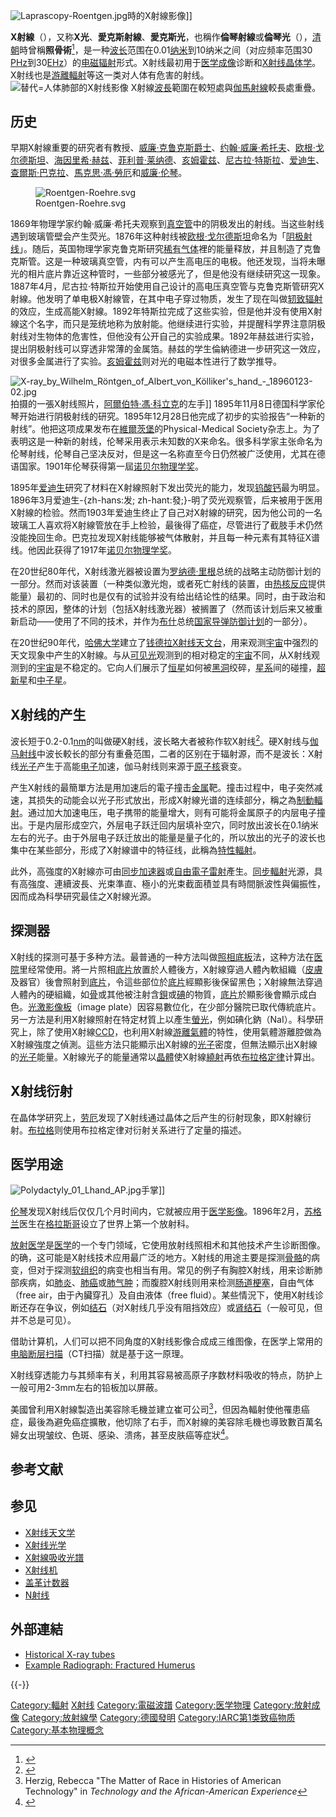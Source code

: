 {{About|一种-{zh-hans:电离辐射; zh-hant:游離輻射}-|名为Xray的反互联网审查软件|V2Ray#Project X}}
{{noteTA
|G1 = ME
|1=zh-cn:电离辐射;zh-hans:电离辐射;zh-hant:游離輻射
|2=zh-cn:非电离辐射;zh-hans:非电离辐射;zh-hant:非游離輻射
}}
[[File:Laprascopy-Roentgen.jpg|thumb]]{{le|膽囊切除術|Cholecystectomy}}時的X射線影像]]

'''X射線'''（{{lang-en|X-ray}}），又称'''X光'''、'''愛克斯射線'''、'''愛克斯光'''，也稱作'''倫琴射線'''或'''倫琴光'''（{{lang|en|Röntgen radiation}}），[[清朝|清朝]]時曾稱'''照骨術'''<ref>{{Cite book |title=微歷史：清朝其實很有趣 |author=鄧永飛 |publisher=海鴿文化出版圖書有限公司 |date=2018 |isbn= 9789863921158 |page=297}}</ref>，是一种[[波长|波长]]范围在0.01[[纳米|纳米]]到10纳米之间（对应频率范围30 [[赫兹|PHz]]到30[[赫兹|EHz]]）的[[电磁辐射|电磁辐射]]形式。X射线最初用于[[医学成像|医学成像]]诊断和[[X射线晶体学|X射线晶体学]]。X射线也是[[游離輻射|游離輻射]]等这一类对人体有危害的射线。
[[File:Lung_X-Ray.jpg|替代=人体肺部的X射线影像]]
X射線[[波長|波長]]範圍在較短處與[[伽馬射線|伽馬射線]]較長處重疊。

== 历史 ==
早期X射線重要的研究者有{{le|伊凡·普魯伊|Ivan Puluj}}教授、[[威廉·克鲁克斯|威廉·克鲁克斯]][[爵士|爵士]]、[[约翰·威廉·希托夫|约翰·威廉·希托夫]]、[[欧根·戈尔德斯坦|欧根·戈尔德斯坦]]、[[海因里希·赫兹|海因里希·赫兹]]、[[菲利普·莱纳德|菲利普·莱纳德]]、[[亥姆霍兹|亥姆霍兹]]、[[尼古拉·特斯拉|尼古拉·特斯拉]]、[[爱迪生|爱迪生]]、[[查爾斯·巴克拉|查爾斯·巴克拉]]、[[馬克思·馮·勞厄|馬克思·馮·勞厄]]和[[威廉·伦琴|威廉·伦琴]]。

[[File:Roentgen-Roehre.svg|thumb]]

1869年物理学家约翰·威廉·希托夫观察到[[真空管|真空管]]中的阴极发出的射线。当这些射线遇到玻璃管壁会产生荧光。1876年这种射线被[[欧根·戈尔德斯坦|欧根·戈尔德斯坦]]命名为「[[阴极射线|阴极射线]]」。随后，英国物理学家克鲁克斯研究[[稀有气体|稀有气体]]裡的能量释放，并且制造了克鲁克斯管。这是一种玻璃真空管，内有可以产生高电压的电极。他还发现，当将未曝光的相片底片靠近这种管时，一些部分被感光了，但是他没有继续研究这一现象。1887年4月，尼古拉·特斯拉开始使用自己设计的高电压真空管与克鲁克斯管研究X射線。他发明了单电极X射線管，在其中电子穿过物质，发生了现在叫做[[轫致辐射|轫致辐射]]的效应，生成高能X射線。1892年特斯拉完成了这些实验，但是他并没有使用X射線这个名字，而只是笼统地称为放射能。他继续进行实验，并提醒科学界注意阴极射线对生物体的危害性，但他没有公开自己的实验成果。1892年赫兹进行实验，提出阴极射线可以穿透非常薄的金属箔。赫兹的学生倫納德进一步研究这一效应，对很多金属进行了实验。[[亥姆霍兹|亥姆霍兹]]则对光的电磁本性进行了数学推导。

[[File:X-ray_by_Wilhelm_Röntgen_of_Albert_von_Kölliker's_hand_-_18960123-02.jpg|thumb]]拍摄的一張X射线照片，[[阿爾伯特·馮·科立克|阿爾伯特·馮·科立克]]的左手]]
1895年11月8日德国科学家伦琴开始进行阴极射线的研究。1895年12月28日他完成了初步的实验报告“一种新的射线”。他把这项成果发布在[[維爾茨堡|維爾茨堡]]的Physical-Medical Society杂志上。为了表明这是一种新的射线，伦琴采用表示未知数的X来命名。很多科学家主张命名为伦琴射线，伦琴自己坚决反对，但是这一名称直至今日仍然被广泛使用，尤其在德语国家。1901年伦琴获得第一屆[[诺贝尔物理学奖|诺贝尔物理学奖]]。

1895年[[爱迪生|爱迪生]]研究了材料在X射線照射下发出荧光的能力，发现[[钨酸钙|钨酸钙]]最为明显。1896年3月爱迪生-{zh-hans:发; zh-hant:發;}-明了荧光观察管，后来被用于医用X射線的检验。然而1903年爱迪生终止了自己对X射線的研究，因为他公司的一名玻璃工人喜欢将X射線管放在手上检验，最後得了癌症，尽管进行了截肢手术仍然没能挽回生命。巴克拉发现X射线能够被气体散射，并且每一种元素有其特征X谱线。他因此获得了1917年[[诺贝尔物理学奖|诺贝尔物理学奖]]。

在20世纪80年代，X射线激光器被设置为[[罗纳德·里根|罗纳德·里根]]总统的战略主动防御计划的一部分。然而对该装置（一种类似激光炮，或者死亡射线的装置，由[[热核反应|热核反应]]提供能量）最初的、同时也是仅有的试验并没有给出结论性的结果。同时，由于政治和技术的原因，整体的计划（包括X射线激光器）被搁置了（然而该计划后来又被重新启动——使用了不同的技术，并作为[[乔治·赫伯特·沃克·布什|布什]]总统[[国家导弹防御计划|国家导弹防御计划]]的一部分）。

在20世纪90年代，[[哈佛大学|哈佛大学]]建立了[[钱德拉X射线天文台|钱德拉X射线天文台]]，用来观测[[宇宙|宇宙]]中强烈的天文现象中产生的X射線。与从[[可见光|可见光]]观测到的相对稳定的[[宇宙|宇宙]]不同，从X射线观测到的[[宇宙|宇宙]]是不稳定的。它向人们展示了[[恒星|恒星]]如何被[[黑洞|黑洞]]绞碎，[[星系|星系]]间的碰撞，[[超新星|超新星]]和[[中子星|中子星]]。

== X射线的产生 ==
波长短于0.2-0.1[[纳米|nm]]的叫做硬X射线，波长略大者被称作软X射线<ref name="Attwood">{{Cite book |author= Attwood, David |title= Soft X-rays and extreme ultraviolet radiation |publisher= Cambridge University |year= 1999 |isbn= 978-0-521-65214-8 |url= http://ast.coe.berkeley.edu/sxreuv/ |page= 2 |access-date= 2012-11-04 |archive-url= https://web.archive.org/web/20121111141255/http://ast.coe.berkeley.edu/sxreuv/ |archive-date= 2012-11-11 |df=  |dead-url= yes }}</ref>。硬X射线与[[伽马射线|伽马射线]]中波长較长的部分有重叠范围，二者的区别在于辐射源，而不是波长：X射线[[光子|光子]]产生于高能[[电子|电子]]加速，伽马射线则来源于[[原子核|原子核]]衰变。

产生X射线的最簡單方法是用加速后的電子撞击[[金属|金属]]靶。撞击过程中，电子突然减速，其损失的动能会以光子形式放出，形成X射線光谱的连续部分，稱之為[[制動輻射|制動輻射]]。通过加大加速电压，电子携带的能量增大，则有可能将金属原子的内层电子撞出。于是内层形成空穴，外层电子跃迁回内层填补空穴，同时放出波长在0.1纳米左右的光子。由于外层电子跃迁放出的能量是量子化的，所以放出的光子的波长也集中在某些部分，形成了X射線谱中的特征线，此稱為[[特性輻射|特性輻射]]。

此外，高強度的X射線亦可由[[同步加速器|同步加速器]]或[[自由電子雷射|自由電子雷射]]產生。[[同步輻射|同步輻射]]光源，具有高強度、連續波長、光束準直、極小的光束截面積並具有時間脈波性與偏振性，因而成為科學研究最佳之X射線光源。

== 探测器 ==
X射线的探测可基于多种方法。最普通的一种方法叫做[[照相底板|照相底板]]法，这种方法在[[医院|医院]]里经常使用。將一片照相[[底片|底片]]放置於人體後方，X射線穿過人體內軟組織（[[皮膚|皮膚]]及器官）後會照射到[[底片|底片]]，令這些部位於[[底片|底片]]經顯影後保留黑色；X射線無法穿過人體內的硬組織，如[[骨|骨]]或其他被注射含[[鋇|鋇]]或[[碘|碘]]的物質，[[底片|底片]]於顯影後會顯示成白色。[[光激影像板|光激影像板]]（image plate）因容易數位化，在少部分醫院已取代傳統底片。另一方法是利用X射線照射在特定材質上以產生[[螢光|螢光]]，例如碘化鈉（NaI）。科學研究上，除了使用X射線[[感光耦合元件|CCD]]，也利用X射線[[電離|游離]][[氣體|氣體]]的特性，使用氣體游離腔做為X射線強度之偵測。這些方法只能顯示出X射線的[[光子|光子]]密度，但無法顯示出X射線的[[光子|光子]]能量。X射線光子的能量通常以[[結晶|晶體]]使X射線[[繞射|繞射]]再依[[布拉格定律|布拉格定律]]计算出。

== X射线衍射 ==
{{main|X光散射技術}}
在晶体学研究上，[[劳厄|劳厄]]发现了X射线通过晶体之后产生的衍射现象，即X射線衍射。[[威廉·劳伦斯·布拉格|布拉格]]则使用布拉格定律对衍射关系进行了定量的描述。

== 医学用途 ==
[[File:Polydactyly_01_Lhand_AP.jpg|thumb]]手掌]]

[[伦琴|伦琴]]发现X射线后仅仅几个月时间内，它就被应用于[[医学影像|医学影像]]。1896年2月，[[苏格兰|苏格兰]]医生{{link-en|约翰·麦金泰尔|John Macintyre}}在[[格拉斯哥|格拉斯哥]]{{link-en|格拉斯哥皇家医院|Glasgow Royal Infirmary|皇家医院}}设立了世界上第一个放射科。

[[醫學影像|放射医学]]是[[医学|医学]]的一个专门领域，它使用放射线照相术和其他技术产生诊断图像。的确，这可能是X射线技术应用最广泛的地方。X射线的用途主要是探测[[骨骼|骨骼]]的病变，但对于探测[[软组织|软组织]]的病变也相当有用。常见的例子有胸腔X射线，用来诊断肺部疾病，如[[肺炎|肺炎]]、[[肺癌|肺癌]]或[[肺气肿|肺气肿]]；而腹腔X射线则用来检测[[肠道梗塞|肠道梗塞]]，自由气体（free air，由于內臟穿孔）及自由液体（free fluid）。某些情況下，使用X射线诊断还存在争议，例如[[结石|结石]]（对X射线几乎没有阻挡效应）或[[肾结石|肾结石]]（一般可见，但并不总是可见）。

借助计算机，人们可以把不同角度的X射线影像合成成三维图像，在医学上常用的[[电脑断层扫描|电脑断层扫描]]（CT扫描）就是基于这一原理。

X射线穿透能力与其频率有关，利用其容易被高原子序数材料吸收的特点，防护上一般可用2-3mm左右的铅板加以屏蔽。

美國{{link-en|艾伯特.C.蓋瑟|Albert C. Geyser}}曾利用X射線製造出美容除毛機並建立崔可公司<ref>Herzig, Rebecca "The Matter of Race in Histories of American Technology" in ''Technology and the African-American Experience''</ref>，但因為輻射使他罹患癌症，最後為避免癌症擴散，他切除了右手，而X射線的美容除毛機也導致數百萬名婦女出現皱纹、色斑、感染、溃疡，甚至皮肤癌等症狀<ref>{{Cite web |url=http://discovery.163.com/09/0220/11/52JELAE0000125LI.html |title=80年前的X射线致癌事件 |access-date=2014-12-05 |archive-url=https://web.archive.org/web/20141210124102/http://discovery.163.com/09/0220/11/52JELAE0000125LI.html |archive-date=2014-12-10 |dead-url=yes }}</ref>。

== 参考文献 ==
{{Reflist|32em}}

== 参见 ==
{{Portal box|物理}}
* [[X射线天文学|X射线天文学]]
* [[X射线光学|X射线光学]]
* [[X射線吸收光譜|X射線吸收光譜]]
* [[X射线机|X射线机]]
* [[盖革计数器|盖革计数器]]
* [[N射线|N射线]]

== 外部連結 ==
* [http://www.crtsite.com/page5.html Historical X-ray tubes ] {{Wayback|url=http://www.crtsite.com/page5.html |date=20120315201547 }}
* [http://www.rtstudents.com/x-rays/broken-humerus-xray.htm Example Radiograph: Fractured Humerus] {{Wayback|url=http://www.rtstudents.com/x-rays/broken-humerus-xray.htm |date=20100815013318 }}

{{-}}
{{Radiation}}
{{EMSpectrum}}
{{Radiation}}
{{医学影像}}
{{核技術}}

{{Authority control}}

[[Category:輻射|Category:輻射]]
[[Category:X射线|]]
[[Category:電磁波譜|Category:電磁波譜]]
[[Category:医学物理|Category:医学物理]]
[[Category:放射成像|Category:放射成像]]
[[Category:放射線學|Category:放射線學]]
[[Category:德國發明|Category:德國發明]]
[[Category:IARC第1类致癌物质|Category:IARC第1类致癌物质]]
[[Category:基本物理概念|Category:基本物理概念]]